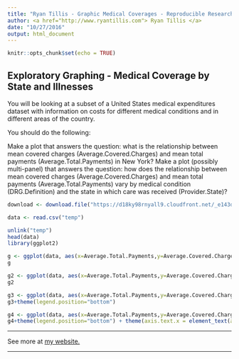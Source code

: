 ```yaml
---
title: "Ryan Tillis - Graphic Medical Coverages - Reproducible Research - Coursera"
author: <a href="http://www.ryantillis.com"> Ryan Tillis </a>
date: "10/27/2016"
output: html_document
---
```


```r
knitr::opts_chunk$set(echo = TRUE)
```

## Exploratory Graphing - Medical Coverage by State and Illnesses

You will be looking at a subset of a United States medical expenditures dataset with information on costs for different medical conditions and in different areas of the country.

You should do the following:

Make a plot that answers the question: what is the relationship between mean covered charges (Average.Covered.Charges) and mean total payments (Average.Total.Payments) in New York?
Make a plot (possibly multi-panel) that answers the question: how does the relationship between mean covered charges (Average.Covered.Charges) and mean total payments (Average.Total.Payments) vary by medical condition (DRG.Definition) and the state in which care was received (Provider.State)?

```r
download <- download.file("https://d18ky98rnyall9.cloudfront.net/_e143dff6e844c7af8da2a4e71d7c054d_payments.csv?Expires=1477785600&Signature=Bt~7TUHJAZWMzAjg6cMaQDvRWHhKjOEYWo-tNlLFOtwxOeO2g~mitUM1R9SGe371rHFU3HbgIFJFps772qmMaB2MoPEh9-fBub~Y59KtZd4h40~kkGXeltDL5FzEKprFQmtk~cNvll3cRd-0M-KR-sebeijKeU2K0IuHQ4PLts0_&Key-Pair-Id=APKAJLTNE6QMUY6HBC5A",destfile = "temp")

data <- read.csv("temp")

unlink("temp")
head(data)
library(ggplot2)
```

```r
g <- ggplot(data, aes(x=Average.Total.Payments,y=Average.Covered.Charges))+geom_point()+stat_smooth()
g
```

```r
g2 <- ggplot(data, aes(x=Average.Total.Payments,y=Average.Covered.Charges, group=Provider.State))+geom_point()+stat_smooth(aes(colour=Provider.State,fill=Provider.State))
g2
```

```r
g3 <- ggplot(data, aes(x=Average.Total.Payments,y=Average.Covered.Charges, group=DRG.Definition))+geom_point()+stat_smooth(aes(colour=DRG.Definition,fill=DRG.Definition))
g3+theme(legend.position="bottom")
```

```r
g4 <- ggplot(data, aes(x=Average.Total.Payments,y=Average.Covered.Charges, group=DRG.Definition))+geom_point()+stat_smooth(aes(colour=DRG.Definition,fill=DRG.Definition))+facet_grid(. ~ Provider.State)
g4+theme(legend.position="bottom") + theme(axis.text.x = element_text(angle = 90, hjust = 1))
```

<hr>

See more at <a href="http://www.ryantillis.com"> my website. </a>

<hr>
